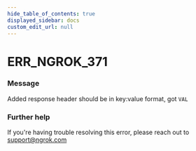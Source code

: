 ```yaml
---
hide_table_of_contents: true
displayed_sidebar: docs
custom_edit_url: null
---
```



# ERR_NGROK_371

### Message

Added response header should be in key:value format, got `VAL`

### Further help

If you're having trouble resolving this error, please reach out to [support@ngrok.com](mailto:support@ngrok.com?subject=Help%20with%20ERR_NGROK_371)

<ErrorDetails error="err_ngrok_371" />
